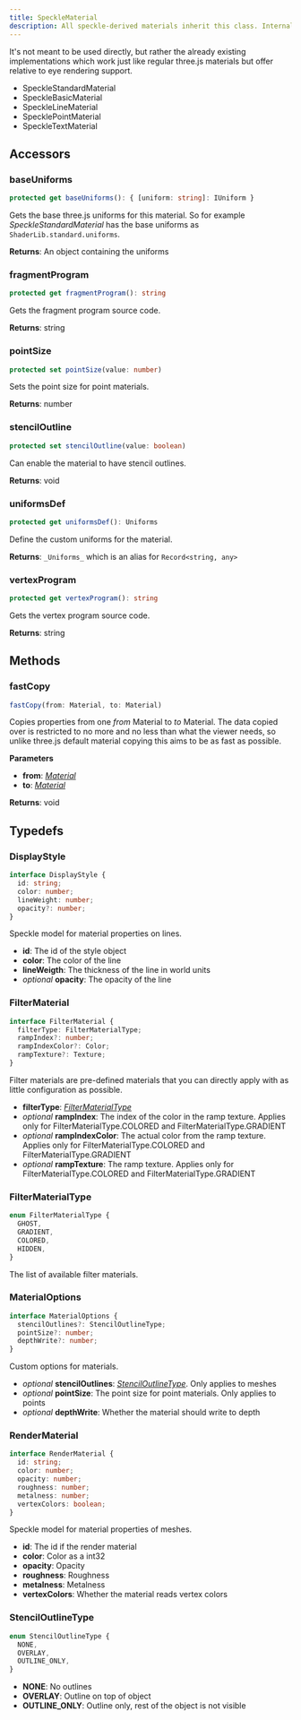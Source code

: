 ```yaml
---
title: SpeckleMaterial
description: All speckle-derived materials inherit this class. Internally, all speckle materials are mixins between three materials and this class.
---
```


It's not meant to be used directly, but rather the already existing implementations which work just like regular three.js materials but offer relative to eye rendering support.

- SpeckleStandardMaterial
- SpeckleBasicMaterial
- SpeckleLineMaterial
- SpecklePointMaterial
- SpeckleTextMaterial

## Accessors

### baseUniforms

```typescript
protected get baseUniforms(): { [uniform: string]: IUniform }
```

Gets the base three.js uniforms for this material. So for example _SpeckleStandardMaterial_ has the base uniforms as `ShaderLib.standard.uniforms`.

**Returns**: An object containing the uniforms

### fragmentProgram

```typescript
protected get fragmentProgram(): string
```

Gets the fragment program source code.

**Returns**: string

### pointSize

```typescript
protected set pointSize(value: number)
```

Sets the point size for point materials.

**Returns**: number

### stencilOutline

```typescript
protected set stencilOutline(value: boolean)
```

Can enable the material to have stencil outlines.

**Returns**: void

### uniformsDef

```typescript
protected get uniformsDef(): Uniforms
```

Define the custom uniforms for the material.

**Returns**: `_Uniforms_` which is an alias for `Record<string, any>`

### vertexProgram

```typescript
protected get vertexProgram(): string
```

Gets the vertex program source code.

**Returns**: string

## Methods

### fastCopy

```typescript
fastCopy(from: Material, to: Material)
```

Copies properties from one _from_ Material to _to_ Material. The data copied over is restricted to no more and no less than what the viewer needs, so unlike three.js default material copying this aims to be as fast as possible.

**Parameters**

- **from**: [_Material_](https://threejs.org/docs/index.html?q=materi#api/en/materials/Material)
- **to**: [_Material_](https://threejs.org/docs/index.html?q=materi#api/en/materials/Material)

**Returns**: void

## Typedefs

### DisplayStyle

```typescript
interface DisplayStyle {
  id: string;
  color: number;
  lineWeight: number;
  opacity?: number;
}
```

Speckle model for material properties on lines.

- **id**: The id of the style object
- **color**: The color of the line
- **lineWeigth**: The thickness of the line in world units
- _optional_ **opacity**: The opacity of the line
  <br />

### FilterMaterial

```typescript
interface FilterMaterial {
  filterType: FilterMaterialType;
  rampIndex?: number;
  rampIndexColor?: Color;
  rampTexture?: Texture;
}
```

Filter materials are pre-defined materials that you can directly apply with as little configuration as possible.

- **filterType**: [_FilterMaterialType_](/developers/viewer/speckle-material-api#filtermaterialtype)
- _optional_ **rampIndex**: The index of the color in the ramp texture. Applies only for FilterMaterialType.COLORED and FilterMaterialType.GRADIENT
- _optional_ **rampIndexColor**: The actual color from the ramp texture. Applies only for FilterMaterialType.COLORED and FilterMaterialType.GRADIENT
- _optional_ **rampTexture**: The ramp texture. Applies only for FilterMaterialType.COLORED and FilterMaterialType.GRADIENT

### FilterMaterialType

```typescript
enum FilterMaterialType {
  GHOST,
  GRADIENT,
  COLORED,
  HIDDEN,
}
```

The list of available filter materials.

### MaterialOptions

```typescript
interface MaterialOptions {
  stencilOutlines?: StencilOutlineType;
  pointSize?: number;
  depthWrite?: number;
}
```

Custom options for materials.

- _optional_ **stencilOutlines**: [_StencilOutlineType_](/developers/viewer/speckle-material-api#stenciloutlinetype). Only applies to meshes
- _optional_ **pointSize**: The point size for point materials. Only applies to points
- _optional_ **depthWrite**: Whether the material should write to depth

### RenderMaterial

```typescript
interface RenderMaterial {
  id: string;
  color: number;
  opacity: number;
  roughness: number;
  metalness: number;
  vertexColors: boolean;
}
```

Speckle model for material properties of meshes.

- **id**: The id if the render material
- **color**: Color as a int32
- **opacity**: Opacity
- **roughness**: Roughness
- **metalness**: Metalness
- **vertexColors**: Whether the material reads vertex colors

### StencilOutlineType

```typescript
enum StencilOutlineType {
  NONE,
  OVERLAY,
  OUTLINE_ONLY,
}
```

- **NONE**: No outlines
- **OVERLAY**: Outline on top of object
- **OUTLINE_ONLY**: Outline only, rest of the object is not visible
